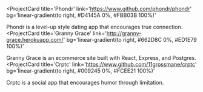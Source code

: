 <ProjectCard
 title='Phondr'
 link='https://www.github.com/phondr/phondr'
 bg='linear-gradient(to right, #D4145A 0%, #FBB03B 100%)'
>
 Phondr is a level-up style dating app that encourages true connection.
</ProjectCard>
<ProjectCard
 title='Granny Grace'
 link='http://granny-grace.herokuapp.com/'
 bg='linear-gradient(to right, #662D8C 0%, #ED1E79 100%)'
>
 Granny Grace is an ecommerce site built with React, Express, and Postgres.
</ProjectCard>
<ProjectCard
 title='Crptc'
 link='https://www.github.com/11grossmane/crptc'
 bg='linear-gradient(to right, #009245 0%, #FCEE21 100%)'
>
 Crptc is a social app that encourages humor through limitation.
</ProjectCard>
